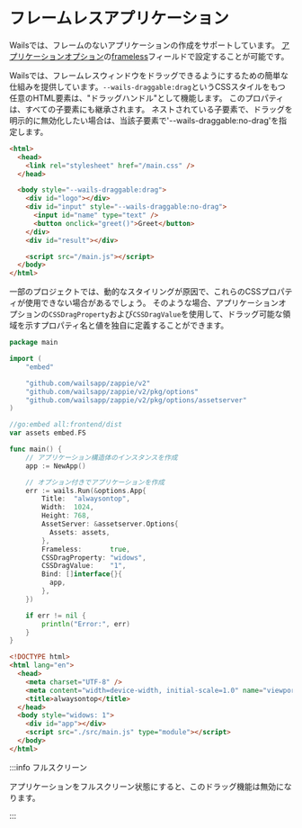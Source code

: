 # フレームレスアプリケーション

Wailsでは、フレームのないアプリケーションの作成をサポートしています。 [アプリケーションオプション](../reference/options.mdx#application-options)の[frameless](../reference/options.mdx#frameless)フィールドで設定することが可能です。

Wailsでは、フレームレスウィンドウをドラッグできるようにするための簡単な仕組みを提供しています。`--wails-draggable:drag`というCSSスタイルをもつ任意のHTML要素は、"ドラッグハンドル"として機能します。 このプロパティは、すべての子要素にも継承されます。 ネストされている子要素で、ドラッグを明示的に無効化したい場合は、当該子要素で'--wails-draggable:no-drag'を指定します。

```html
<html>
  <head>
    <link rel="stylesheet" href="/main.css" />
  </head>

  <body style="--wails-draggable:drag">
    <div id="logo"></div>
    <div id="input" style="--wails-draggable:no-drag">
      <input id="name" type="text" />
      <button onclick="greet()">Greet</button>
    </div>
    <div id="result"></div>

    <script src="/main.js"></script>
  </body>
</html>
```

一部のプロジェクトでは、動的なスタイリングが原因で、これらのCSSプロパティが使用できない場合があるでしょう。 そのような場合、アプリケーションオプションの`CSSDragProperty`および`CSSDragValue`を使用して、ドラッグ可能な領域を示すプロパティ名と値を独自に定義することができます。

```go title=main.go
package main

import (
    "embed"

    "github.com/wailsapp/zappie/v2"
    "github.com/wailsapp/zappie/v2/pkg/options"
    "github.com/wailsapp/zappie/v2/pkg/options/assetserver"
)

//go:embed all:frontend/dist
var assets embed.FS

func main() {
    // アプリケーション構造体のインスタンスを作成
    app := NewApp()

    // オプション付きでアプリケーションを作成
    err := wails.Run(&options.App{
        Title:  "alwaysontop",
        Width:  1024,
        Height: 768,
        AssetServer: &assetserver.Options{
          Assets: assets,
        },
        Frameless:       true,
        CSSDragProperty: "widows",
        CSSDragValue:    "1",
        Bind: []interface{}{
          app,
        },
    })

    if err != nil {
        println("Error:", err)
    }
}
```

```html title=index.html
<!DOCTYPE html>
<html lang="en">
  <head>
    <meta charset="UTF-8" />
    <meta content="width=device-width, initial-scale=1.0" name="viewport" />
    <title>alwaysontop</title>
  </head>
  <body style="widows: 1">
    <div id="app"></div>
    <script src="./src/main.js" type="module"></script>
  </body>
</html>
```

:::info フルスクリーン

アプリケーションをフルスクリーン状態にすると、このドラッグ機能は無効になります。

:::
